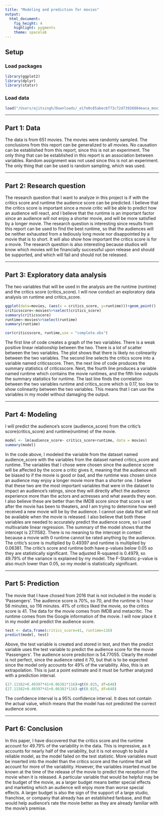 ```yaml
---
title: "Modeling and prediction for movies"
output: 
  html_document: 
    fig_height: 4
    highlight: pygments
    theme: spacelab
---
```


## Setup

### Load packages

```r
library(ggplot2)
library(dplyr)
library(statsr)
```

### Load data

```r
load("/Users/ajitsingh/Downloads/_e1fe0c85abec6f73c72d73926884eaca_movies.Rdata")
```



* * *

## Part 1: Data

The data is from 651 movies. The movies were randomly sampled. The conclusions from this report can be generalized to all movies. No causation can be established from this report, since this is not an experiment. The only thing that can be established in this report is an association between variables. Random assignment was not used since this is not an experiment. The only thing that can be used is random sampling, which was used. 

* * *

## Part 2: Research question

The research question that I want to analyze in this project is if with the critics score and runtime the audience score can be predicted. I believe that the critics score is important since a movie critic will be able to predict how an audience will react, and I believe that the runtime is an important factor since an audience will not enjoy a shorter movie, and will be more satisfied by a longer movie. The research question is interesting since results from this report can be used to find the best runtime, so that the audiences will be neither exhausted from a tediously long movie nor disappointed by a movie that is to short. It will also show how important the critics score is for a movie. The research question is also interesting because studios will know which movies will be financially successful upon release and should be supported, and which will fail and should not be released. 

* * *

## Part 3: Exploratory data analysis

The two variables that will be used in the analysis are the runtime (runtime) and the critics score (critics_score). I will now conduct an exploratory data analysis on runtime and critics_score. 
```r
ggplot(data=movies, (aes(x = critics_score, y=runtime)))+geom_point()
criticsscore<-movies%>%select(critics_score)
summary(criticsscore)
runtime<-movies%>%select(runtime)
summary(runtime)

cor(criticsscore, runtime,use = "complete.obs")
```
The first line of code creates a graph of the two variables. There is a weak positive linear relationship between the two. There is a lot of scatter between the two variables. The plot shows that there is likely no colinearity between the two variables. The second line selects the critics score into a variable named criticsscore. Then, the next line of code produces the summary statistics of criticsscore. Next, the fourth line produces a variable named runtime which contains the movie runtimes, and the fifth line outputs the summary statistics for runtime. The last line finds the correlation between the two variables runtime and critics_score which is 0.17, too low to show colinearity between the two variables. This means that I can use the variables in my model without damaging the output. 

* * *

## Part 4: Modeling

I will predict the audience's score (audience_score) from the critic's score(critics_score) and runtime(runtime) of the movie. 
```r
model <- lm(audience_score~ critics_score+runtime, data = movies)
summary(model)

```
In the code above, I modeled the variable from the dataset named audience_score with the variables from the dataset named critics_score and runtime. The variables that I chose were chosen since the audience score will be affected by the score a critic gives it, meaning that the audience will be biased to if the movie is good or bad, and the runtime was chosen since an audience may enjoy a longer movie more than a shorter one. I believe that these two are the most important variables that were in the dataset to impact an audience's ratings, since they will directly affect the audience experience more than the actors and actresses and what awards they won. I also believe these are better than the IMDB score since that score is set after the movie has been to theaters, and I am trying to determine how well received a new movie will be by the audience. I cannot use data that will not be available when the movie is released. I also believe that both these variables are needed to accurately predict the audience score, so I used multivariate linear regression. The summary of the model shows that the intercept is 27.11582. There is no meaning to the intercept in context because a movie with 0 runtime cannot be rated anything by the audience. The critic's score is multiplied by 0.49397 and runtime is multiplied by 0.06381. The critic's score and runtime both have p-values below 0.05 so they are statistically significant. The adjusted R-squared is 0.4979, so 49.79% of the variance is explained by my model. The F-Statistic p-value is also much lower than 0.05, so my model is statistically significant. 

* * *

## Part 5: Prediction

The movie that I have chosed from 2016 that is not included in the model is 'Passengers'. The audience score is 70%, so 70, and the runtime is 1 hour 56 minutes, so 116 minutes. 41% of critics liked the movie, so the critics score is 41. The data for the movie comes from IMDB and metacritic. The runtime comes from the Google information of the movie. I will now place it in my model and predict the audience score. 

```r
test <- data.frame(critics_score=41, runtime=116)
predict(model, test)
```

Above, the test variable is created and stored in test, and then the predict variable uses the test variable to predict the audience score for the movie 'Passengers'. The audience score prediction is 54.77055. Clearly the model is not perfect, since the audience rated it 70, but that is to be expected since the model only accounts for 49% of the variability. Also, this is an extrapolation. This is just a point estimate and it must be further analyzed with a prediction interval. 

```r
(27.11582+0.49397*41+0.06381*116)+qt(0.025, df=648)
(27.11582+0.49397*41+0.06381*116)-qt(0.025, df=648)
```

The confidence interval is a 95% confidence interval. It does not contain the actual value, which means that the model has not predicted the correct audience score. 

* * *

## Part 6: Conclusion

In this paper, I have discovered that the critics score and the runtime account for 49.79% of the variability in the data. This is impressive, as it accounts for nearly half of the variability, but it is not enough to build a reliable model, as the model failed on the test statistic. More variables must be inserted into the model than the critics score and the runtime that will account for more of the variability. However, the variables inserted must be known at the time of the release of the movie to predict the reception of the movie when it is released. A particular variable that would be helpful may be the budget of the movie, as a larger budget means better special effects and marketing which an audience will enjoy more than worse special effects. A larger budget is also the sign of the support of a large studio, franchise, or company that already has an established fanbase, and that would help audience's rate the movie better as they are already familiar with the movie's premise. 
